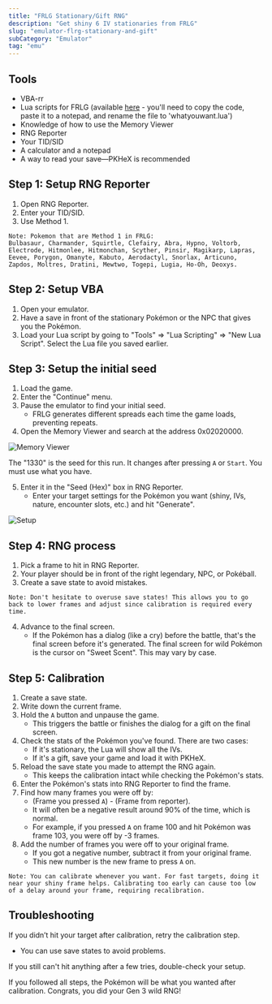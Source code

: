 ```yaml
---
title: "FRLG Stationary/Gift RNG"
description: "Get shiny 6 IV stationaries from FRLG"
slug: "emulator-flrg-stationary-and-gift"
subCategory: "Emulator"
tag: "emu"
---
```


## Tools

- VBA-rr
- Lua scripts for FRLG (available [here](https://projectpokemon.org/home/forums/topic/15187-gen-3-lua-scripts/?tab=comments#comment-127239) - you'll need to copy the code, paste it to a notepad, and rename the file to 'whatyouwant.lua')
- Knowledge of how to use the Memory Viewer
- RNG Reporter
- Your TID/SID
- A calculator and a notepad
- A way to read your save—PKHeX is recommended

## Step 1: Setup RNG Reporter

1. Open RNG Reporter.
2. Enter your TID/SID.
3. Use Method 1.

```
Note: Pokemon that are Method 1 in FRLG:
Bulbasaur, Charmander, Squirtle, Clefairy, Abra, Hypno, Voltorb, Electrode, Hitmonlee, Hitmonchan, Scyther, Pinsir, Magikarp, Lapras, Eevee, Porygon, Omanyte, Kabuto, Aerodactyl, Snorlax, Articuno, Zapdos, Moltres, Dratini, Mewtwo, Togepi, Lugia, Ho-Oh, Deoxys.
```

## Step 2: Setup VBA

1. Open your emulator.
2. Have a save in front of the stationary Pokémon or the NPC that gives you the Pokémon.
3. Load your Lua script by going to "Tools" => "Lua Scripting" => "New Lua Script". Select the Lua file you saved earlier.

## Step 3: Setup the initial seed

1. Load the game.
2. Enter the "Continue" menu.
3. Pause the emulator to find your initial seed.
   - FRLG generates different spreads each time the game loads, preventing repeats.
4. Open the Memory Viewer and search at the address 0x02020000.

![Memory Viewer](/images/FireRed-LeafGreen/Stationary/Memory-Viewer.png)

The "1330" is the seed for this run. It changes after pressing `A` or `Start`. You must use what you have.

5. Enter it in the "Seed (Hex)" box in RNG Reporter.
   - Enter your target settings for the Pokémon you want (shiny, IVs, nature, encounter slots, etc.) and hit "Generate".

![Setup](/images/FireRed-LeafGreen/Stationary/Setup.png)

## Step 4: RNG process

1. Pick a frame to hit in RNG Reporter.
2. Your player should be in front of the right legendary, NPC, or Pokéball.
3. Create a save state to avoid mistakes.

```
Note: Don't hesitate to overuse save states! This allows you to go back to lower frames and adjust since calibration is required every time.
```

4. Advance to the final screen.
   - If the Pokémon has a dialog (like a cry) before the battle, that's the final screen before it's generated. The final screen for wild Pokémon is the cursor on "Sweet Scent". This may vary by case.

## Step 5: Calibration

1. Create a save state.
2. Write down the current frame.
3. Hold the `A` button and unpause the game.
   - This triggers the battle or finishes the dialog for a gift on the final screen.
4. Check the stats of the Pokémon you've found. There are two cases:
   - If it's stationary, the Lua will show all the IVs.
   - If it's a gift, save your game and load it with PKHeX.
5. Reload the save state you made to attempt the RNG again.
   - This keeps the calibration intact while checking the Pokémon's stats.
6. Enter the Pokémon's stats into RNG Reporter to find the frame.
7. Find how many frames you were off by:
   - (Frame you pressed `A`) - (Frame from reporter).
   - It will often be a negative result around 90% of the time, which is normal.
   - For example, if you pressed `A` on frame 100 and hit Pokémon was frame 103, you were off by -3 frames.
8. Add the number of frames you were off to your original frame.
   - If you got a negative number, subtract it from your original frame.
   - This new number is the new frame to press `A` on.

```
Note: You can calibrate whenever you want. For fast targets, doing it near your shiny frame helps. Calibrating too early can cause too low of a delay around your frame, requiring recalibration.
```

## Troubleshooting

If you didn’t hit your target after calibration, retry the calibration step.

- You can use save states to avoid problems.

If you still can't hit anything after a few tries, double-check your setup.

If you followed all steps, the Pokémon will be what you wanted after calibration. Congrats, you did your Gen 3 wild RNG!
